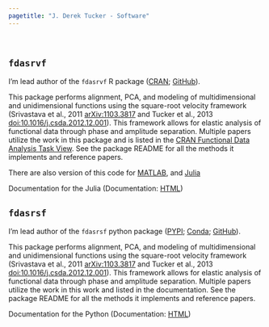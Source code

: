```yaml
---
pagetitle: "J. Derek Tucker - Software"
---
```


<link rel="stylesheet" href="styles.css" type="text/css" />

<br>

## `fdasrvf`
I'm lead author of the `fdasrvf` R package ([CRAN](https://cran.r-project.org/web/packages/fdasrvf/index.html); [GitHub](https://github.com/jdtuck/fdasrvf_R)). 

This package performs alignment, PCA, and modeling of multidimensional and unidimensional functions using the square-root velocity framework (Srivastava et al., 2011 [arXiv:1103.3817](https://arxiv.org/abs/1103.3817) and Tucker et al., 2013 [doi:10.1016/j.csda.2012.12.001](Papers/CSDA_PCA_12.pdf)). This framework allows for elastic analysis of functional data through phase and amplitude separation. Multiple papers utilize the work in this package and is listed in the [CRAN Functional Data Analysis Task View](https://cran.r-project.org/web/views/FunctionalData.html). See the package README for all the methods it implements and reference papers.

There are also version of this code for [MATLAB](https://github.com/jdtuck/fdasrvf_MATLAB), and [Julia](https://github.com/jdtuck/ElasticFDA.jl)

Documentation for the Julia (Documentation: [HTML](http://elasticfdajl.readthedocs.org/en/latest/))

## `fdasrsf`
I'm lead author of the `fdasrsf` python package ([PYPI](https://cran.r-project.org/web/packages/fdasrvf/index.html);
[Conda](https://anaconda.org/conda-forge/fdasrsf);
[GitHub](https://github.com/jdtuck/fdasrsf_python)). 

This package performs alignment, PCA, and modeling of multidimensional and unidimensional functions using the square-root velocity framework (Srivastava et al., 2011 [arXiv:1103.3817](https://arxiv.org/abs/1103.3817) and Tucker et al., 2013 [doi:10.1016/j.csda.2012.12.001](Papers/CSDA_PCA_12.pdf)). This framework allows for elastic analysis of functional data through phase and amplitude separation. Multiple papers utilize the work in this work and listed in the documentation. See the package README for all the methods it implements and reference papers.

Documentation for the Python (Documentation: [HTML](https://fdasrsf-python.readthedocs.io/en/latest/?badge=latest))
